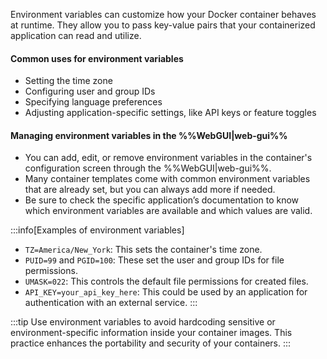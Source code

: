 Environment variables can customize how your Docker container behaves at runtime. They allow you to pass key-value pairs that your containerized application can read and utilize.

<h4>Common uses for environment variables</h4>

- Setting the time zone
- Configuring user and group IDs
- Specifying language preferences
- Adjusting application-specific settings, like API keys or feature toggles

<h4>Managing environment variables in the %%WebGUI|web-gui%%</h4>

- You can add, edit, or remove environment variables in the container's configuration screen through the %%WebGUI|web-gui%%.
- Many container templates come with common environment variables that are already set, but you can always add more if needed.
- Be sure to check the specific application’s documentation to know which environment variables are available and which values are valid.

:::info[Examples of environment variables]
- `TZ=America/New_York`: This sets the container's time zone.
- `PUID=99` and `PGID=100`: These set the user and group IDs for file permissions.
- `UMASK=022`: This controls the default file permissions for created files.
- `API_KEY=your_api_key_here`: This could be used by an application for authentication with an external service.
:::

:::tip
Use environment variables to avoid hardcoding sensitive or environment-specific information inside your container images. This practice enhances the portability and security of your containers.
:::
